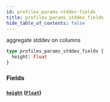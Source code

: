 ```yaml
---
id: profiles-params-stddev-fields
title: profiles_params_stddev_fields
hide_table_of_contents: false
---
```


aggregate stddev on columns

```graphql
type profiles_params_stddev_fields {
  height: Float
}
```

### Fields

#### [`height`](#) ([`Float`](/07-graphql/scalars/float))
